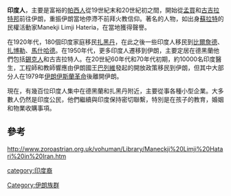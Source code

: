 '''印度人'''，主要是富裕的[[帕西人|帕西人]]從19世紀末和20世紀初之間，開始從[[孟買|孟買]]和[[古吉拉特邦|古吉拉特邦]]前往伊朗，重振伊朗當地停滯不前拜火教信仰。著名的人物，如出身[[蘇拉特|蘇拉特]]的民權活動家Manekji Limji Hateria，在當地獲得聲譽。

在1920年代，180個印度家庭移民[[扎黑丹|扎黑丹]]，在此之後一些印度人移民到[[比爾詹德|比爾詹德]]、[[扎博勒|扎博勒]]、[[馬什哈德|馬什哈德]]。在1950年代，更多印度人遷移到伊朗，主要定居在德黑蘭他們包括[[錫克人|錫克人]]和古吉拉特人。在20世紀60年代和70年代初期，約10000名印度醫生，工程師和教師響應由伊朗國王[[巴列維|巴列維]]發起的開放政策移民到伊朗，但其中大部分人在1979年[[伊朗伊斯蘭革命|伊朗伊斯蘭革命]]後離開伊朗。

現在，有幾百位印度人集中在德黑蘭和扎黑丹附近，主要從事各種小型企業。大多數人仍然是印度公民，他們繼續與印度保持密切聯繫，特別是在孩子的教育，婚姻和物業收購事項。

==參考==
http://www.zoroastrian.org.uk/vohuman/Library/Maneckji%20Limji%20Hatari%20in%20Iran.htm {{Wayback|url=http://www.zoroastrian.org.uk/vohuman/Library/Maneckji%20Limji%20Hatari%20in%20Iran.htm |date=20200527020129 }}

[[category:印度裔|category:印度裔]]
[[Category:伊朗族群|Category:伊朗族群]]